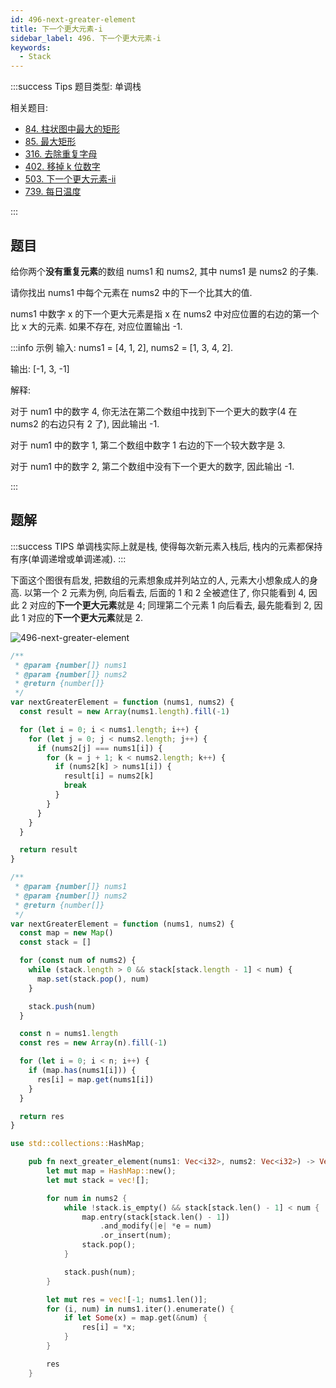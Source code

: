 ```yaml
---
id: 496-next-greater-element
title: 下一个更大元素-i
sidebar_label: 496. 下一个更大元素-i
keywords:
  - Stack
---
```


:::success Tips
题目类型: 单调栈

相关题目:

- [84. 柱状图中最大的矩形](/leetcode/hard/84-largest-rectangle-area)
- [85. 最大矩形](/leetcode/hard/85-maximal-rectangle)
- [316. 去除重复字母](/leetcode/medium/316-remove-duplicate-letters)
- [402. 移掉 k 位数字](/leetcode/medium/402-remove-kdigits)
- [503. 下一个更大元素-ii](/leetcode/medium/503-next-greater-elements)
- [739. 每日温度](/leetcode/medium/739-daily-temperatures)

:::

## 题目

给你两个**没有重复元素**的数组 nums1 和 nums2, 其中 nums1 是 nums2 的子集.

请你找出 nums1 中每个元素在 nums2 中的下一个比其大的值.

nums1 中数字 x 的下一个更大元素是指 x 在 nums2 中对应位置的右边的第一个比 x 大的元素. 如果不存在, 对应位置输出 -1.

:::info 示例
输入: nums1 = [4, 1, 2], nums2 = [1, 3, 4, 2].

输出: [-1, 3, -1]

解释:

对于 num1 中的数字 4, 你无法在第二个数组中找到下一个更大的数字(4 在 nums2 的右边只有 2 了), 因此输出 -1.

对于 num1 中的数字 1, 第二个数组中数字 1 右边的下一个较大数字是 3.

对于 num1 中的数字 2, 第二个数组中没有下一个更大的数字, 因此输出 -1.

:::

## 题解

:::success TIPS
单调栈实际上就是栈, 使得每次新元素入栈后, 栈内的元素都保持有序(单调递增或单调递减).
:::

下面这个图很有启发, 把数组的元素想象成并列站立的人, 元素大小想象成人的身高. 以第一个 2 元素为例, 向后看去, 后面的 1 和 2 全被遮住了, 你只能看到 4, 因此 2 对应的**下一个更大元素**就是 4; 同理第二个元素 1 向后看去, 最先能看到 2, 因此 1 对应的**下一个更大元素**就是 2.

![496-next-greater-element](../../static/img/496-next-greater-element.jpeg)


<Tabs>
  <TabItem value="暴力解法" label="暴力解法">

```ts
/**
 * @param {number[]} nums1
 * @param {number[]} nums2
 * @return {number[]}
 */
var nextGreaterElement = function (nums1, nums2) {
  const result = new Array(nums1.length).fill(-1)

  for (let i = 0; i < nums1.length; i++) {
    for (let j = 0; j < nums2.length; j++) {
      if (nums2[j] === nums1[i]) {
        for (k = j + 1; k < nums2.length; k++) {
          if (nums2[k] > nums1[i]) {
            result[i] = nums2[k]
            break
          }
        }
      }
    }
  }

  return result
}
```

  </TabItem>
  <TabItem value="单调栈 - JavaScript" label="单调栈 - JavaScript" default>

```ts
/**
 * @param {number[]} nums1
 * @param {number[]} nums2
 * @return {number[]}
 */
var nextGreaterElement = function (nums1, nums2) {
  const map = new Map()
  const stack = []

  for (const num of nums2) {
    while (stack.length > 0 && stack[stack.length - 1] < num) {
      map.set(stack.pop(), num)
    }

    stack.push(num)
  }

  const n = nums1.length
  const res = new Array(n).fill(-1)

  for (let i = 0; i < n; i++) {
    if (map.has(nums1[i])) {
      res[i] = map.get(nums1[i])
    }
  }

  return res
}
```

</TabItem>
<TabItem value="单调栈 - Rust" label="单调栈 - Rust">

```rust
use std::collections::HashMap;

    pub fn next_greater_element(nums1: Vec<i32>, nums2: Vec<i32>) -> Vec<i32> {
        let mut map = HashMap::new();
        let mut stack = vec![];

        for num in nums2 {
            while !stack.is_empty() && stack[stack.len() - 1] < num {
                map.entry(stack[stack.len() - 1])
                    .and_modify(|e| *e = num)
                    .or_insert(num);
                stack.pop();
            }

            stack.push(num);
        }

        let mut res = vec![-1; nums1.len()];
        for (i, num) in nums1.iter().enumerate() {
            if let Some(x) = map.get(&num) {
                res[i] = *x;
            }
        }

        res
    }
```

</TabItem>
</Tabs>
